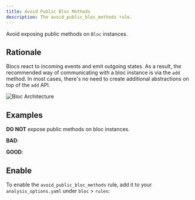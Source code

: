 ```yaml
---
title: Avoid Public Bloc Methods
description: The avoid_public_bloc_methods rule.
---
```



<div class="badges">
	<Badge text="new" />
	<Badge text="dart" variant="note" />
	<Badge text="recommended" variant="success" />
</div>

Avoid exposing public methods on `Bloc` instances.

## Rationale

Blocs react to incoming events and emit outgoing states. As a result, the
recommended way of communicating with a bloc instance is via the `add` method.
In most cases, there's no need to create additional abstractions on top of the
`add` API.

![Bloc Architecture](~/assets/concepts/bloc_architecture_full.png)

## Examples

**DO NOT** expose public methods on bloc instances.

**BAD**:

<BadSnippet />

**GOOD**:

<GoodSnippet />

## Enable

To enable the `avoid_public_bloc_methods` rule, add it to your
`analysis_options.yaml` under `bloc` > `rules`:

<EnableRuleSnippet name="avoid_public_bloc_methods" />
